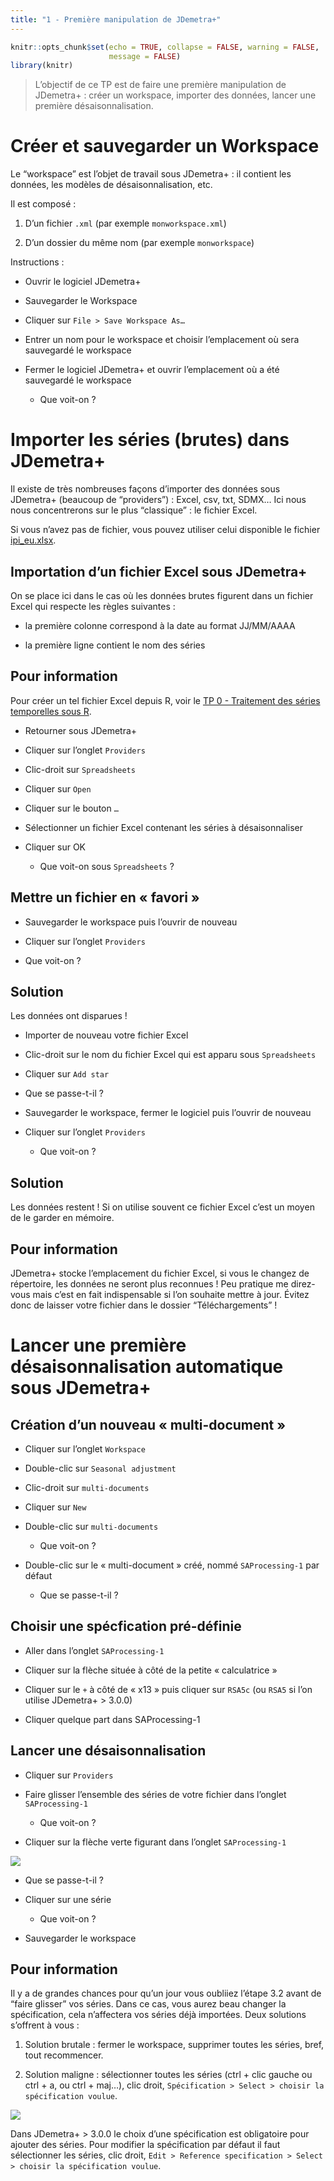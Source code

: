 ```yaml
---
title: "1 - Première manipulation de JDemetra+"
---
```


```r
knitr::opts_chunk$set(echo = TRUE, collapse = FALSE, warning = FALSE,
                      message = FALSE)
library(knitr)
```

> L'objectif de ce TP est de faire une première manipulation de JDemetra+ : créer un workspace, importer des données, lancer une première désaisonnalisation.

# Créer et sauvegarder un Workspace

Le "workspace" est l'objet de travail sous JDemetra+ : il contient les données, les modèles de désaisonnalisation, etc.

Il est composé :

1.  D'un fichier `.xml` (par exemple `monworkspace.xml`)

2.  D'un dossier du même nom (par exemple `monworkspace`)

Instructions :

-   Ouvrir le logiciel JDemetra+

-   Sauvegarder le Workspace

-   Cliquer sur `File > Save Workspace As…`

-   Entrer un nom pour le workspace et choisir l'emplacement où sera sauvegardé le workspace

-   Fermer le logiciel JDemetra+ et ouvrir l'emplacement où a été sauvegardé le workspace

    -   Que voit-on ?

# Importer les séries (brutes) dans JDemetra+

Il existe de très nombreuses façons d'importer des données sous JDemetra+ (beaucoup de "providers") : Excel, csv, txt, SDMX... 
Ici nous nous concentrerons sur le plus "classique" : le fichier Excel.

Si vous n'avez pas de fichier, vous pouvez utiliser celui disponible le fichier [ipi_eu.xlsx](/data/ipi_eu.xlsx).

## Importation d'un fichier Excel sous JDemetra+

On se place ici dans le cas où les données brutes figurent dans un fichier Excel qui respecte les règles suivantes :

-   la première colonne correspond à la date au format JJ/MM/AAAA

-   la première ligne contient le nom des séries

::: {.callout-warning}
## Pour information
Pour créer un tel fichier Excel depuis R, voir le [TP 0 - Traitement des séries temporelles sous R](R_0_Manipulation_series_temporelles.qmd).
:::

-   Retourner sous JDemetra+

-   Cliquer sur l'onglet `Providers`

-   Clic-droit sur `Spreadsheets`

-   Cliquer sur `Open`

-   Cliquer sur le bouton `…`

-   Sélectionner un fichier Excel contenant les séries à désaisonnaliser

-   Cliquer sur OK

    -   Que voit-on sous `Spreadsheets` ?

## Mettre un fichier en « favori »

-   Sauvegarder le workspace puis l'ouvrir de nouveau

-   Cliquer sur l'onglet `Providers`

-   Que voit-on ?

::: {.callout-tip collapse="true"}
## Solution
Les données ont disparues !
:::

-   Importer de nouveau votre fichier Excel

-   Clic-droit sur le nom du fichier Excel qui est apparu sous `Spreadsheets`

-   Cliquer sur `Add star`

-   Que se passe-t-il ?

-   Sauvegarder le workspace, fermer le logiciel puis l'ouvrir de nouveau

-   Cliquer sur l'onglet `Providers`

    -   Que voit-on ?

::: {.callout-tip collapse="true"}
## Solution
Les données restent ! Si on utilise souvent ce fichier Excel c'est un moyen de le garder en mémoire.
:::

::: {.callout-warning}
## Pour information
JDemetra+ stocke l'emplacement du fichier Excel, si vous le changez de répertoire, les données ne seront plus reconnues ! Peu pratique me direz-vous mais c'est en fait indispensable si l'on souhaite mettre à jour. Évitez donc de laisser votre fichier dans le dossier "Téléchargements" !
:::

# Lancer une première désaisonnalisation automatique sous JDemetra+

## Création d'un nouveau « multi-document »

-   Cliquer sur l'onglet `Workspace`

-   Double-clic sur `Seasonal adjustment`

-   Clic-droit sur `multi-documents`

-   Cliquer sur `New`

-   Double-clic sur `multi-documents`

    -   Que voit-on ?

-   Double-clic sur le « multi-document » créé, nommé `SAProcessing-1` par défaut

    -   Que se passe-t-il ?

## Choisir une spécfication pré-définie

-   Aller dans l'onglet `SAProcessing-1`

-   Cliquer sur la flèche située à côté de la petite « calculatrice »

-   Cliquer sur le `+` à côté de « x13 » puis cliquer sur `RSA5c` (ou `RSA5` si l'on utilise JDemetra+ > 3.0.0)

-   Cliquer quelque part dans SAProcessing-1

## Lancer une désaisonnalisation

-   Cliquer sur `Providers`

-   Faire glisser l'ensemble des séries de votre fichier dans l'onglet `SAProcessing-1`

    -   Que voit-on ?

-   Cliquer sur la flèche verte figurant dans l'onglet `SAProcessing-1`

![](img/tp1_jd_1.png)

-   Que se passe-t-il ?

-   Cliquer sur une série

    -   Que voit-on ?

-   Sauvegarder le workspace

::: {.callout-warning}
## Pour information
Il y a de grandes chances pour qu'un jour vous oubliiez l'étape 3.2 avant de "faire glisser" vos séries. 
Dans ce cas, vous aurez beau changer la spécification, cela n'affectera vos séries déjà importées. 
Deux solutions s'offrent à vous :

1. Solution brutale : fermer le workspace, supprimer toutes les séries, bref, tout recommencer.

2. Solution maligne : sélectionner toutes les séries (ctrl + clic gauche ou ctrl + a, ou ctrl + maj...), clic droit, `Spécification > Select > choisir la spécification voulue`.

![](img/tp1_jd_2.png)

Dans JDemetra+ > 3.0.0 le choix d'une spécification est obligatoire pour ajouter des séries.
Pour modifier la spécification par défaut il faut sélectionner les séries, clic droit, `Edit > Reference specification > Select > choisir la spécification voulue`.
:::
